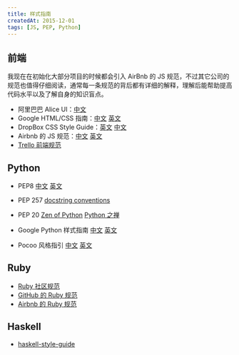 ```yaml
---
title: 样式指南
createdAt: 2015-12-01
tags: [JS, PEP, Python]
---
```


## 前端

我现在在初始化大部分项目的时候都会引入 AirBnb 的 JS 规范，不过其它公司的规范也值得仔细阅读，通常每一条规范的背后都有详细的解释，理解后能帮助提高代码水平以及了解自身的知识盲点。

- 阿里巴巴 Alice UI：[中文](http://aliceui.org/docs/rule.html)
- Google HTML/CSS 指南：[中文](http://lingyu.wang/2014/05/04/google-style-guide/)
  [英文](https://google-styleguide.googlecode.com/svn/trunk/htmlcssguide.xml)
- DropBox CSS Style Guide：[英文](https://github.com/dropbox/css-style-guide)
  [中文](https://gist.github.com/kxxoling/ba20e1339ca66fcad445)
- Airbnb 的 JS 规范：[中文](https://github.com/yuche/javascript)
  [英文](https://github.com/airbnb/javascript)
- [Trello 前端规范](https://gist.github.com/bobbygrace/9e961e8982f42eb91b80)

## Python

- PEP8
  [中文]()
  [英文]()

- PEP 257
  [docstring conventions](http://legacy.python.org/dev/peps/pep-0257/)

- PEP 20
  [Zen of Python](http://legacy.python.org/dev/peps/pep-0020/)
  [Python 之禅]()

- Google Python 样式指南
  [中文](http://zh-google-styleguide.readthedocs.org/)
  [英文](http://google.github.io/styleguide/pyguide.html)

- Pocoo 风格指引
  [中文](http://www.pythondoc.com/flask/styleguide.html)
  [英文](http://www.pocoo.org/internal/styleguide/)

## Ruby

- [Ruby 社区规范](https://github.com/bbatsov/ruby-style-guide)
- [GitHub 的 Ruby 规范](https://github.com/styleguide/ruby)
- [Airbnb 的 Ruby 规范](https://github.com/airbnb/ruby)

## Haskell

- [haskell-style-guide](https://github.com/chrisdone/haskell-style-guide)
